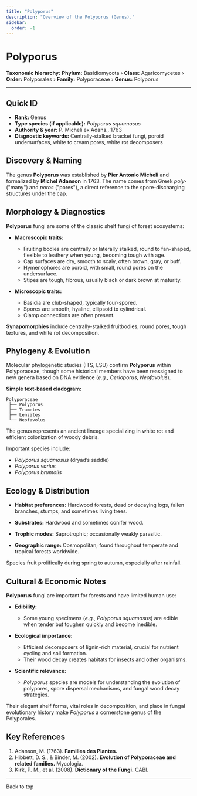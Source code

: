 ```yaml
---
title: "Polyporus"
description: "Overview of the Polyporus (Genus)."
sidebar:
  order: -1
---
```



# Polyporus <Badge variant="note" text="Genus" />

**Taxonomic hierarchy:** **Phylum:** Basidiomycota › **Class:** Agaricomycetes › **Order:** Polyporales › **Family:** Polyporaceae › **Genus:** Polyporus

---

## Quick ID
* **Rank:** Genus  
* **Type species (if applicable):** _Polyporus squamosus_  
* **Authority & year:** P. Micheli ex Adans., 1763  
* **Diagnostic keywords:** Centrally-stalked bracket fungi, poroid undersurfaces, white to cream pores, white rot decomposers  

## Discovery & Naming
The genus **Polyporus** was established by **Pier Antonio Micheli** and formalized by **Michel Adanson** in 1763. The name comes from Greek _poly-_ ("many") and _poros_ ("pores"), a direct reference to the spore-discharging structures under the cap.

## Morphology & Diagnostics
**Polyporus** fungi are some of the classic shelf fungi of forest ecosystems:

- **Macroscopic traits:**
  - Fruiting bodies are centrally or laterally stalked, round to fan-shaped, flexible to leathery when young, becoming tough with age.
  - Cap surfaces are dry, smooth to scaly, often brown, gray, or buff.
  - Hymenophores are poroid, with small, round pores on the undersurface.
  - Stipes are tough, fibrous, usually black or dark brown at maturity.

- **Microscopic traits:**
  - Basidia are club-shaped, typically four-spored.
  - Spores are smooth, hyaline, ellipsoid to cylindrical.
  - Clamp connections are often present.

**Synapomorphies** include centrally-stalked fruitbodies, round pores, tough textures, and white rot decomposition.

## Phylogeny & Evolution
Molecular phylogenetic studies (ITS, LSU) confirm **Polyporus** within Polyporaceae, though some historical members have been reassigned to new genera based on DNA evidence (_e.g.,_ _Cerioporus_, _Neofavolus_).

**Simple text-based cladogram:**
```
Polyporaceae
 ├── Polyporus
 ├── Trametes
 ├── Lenzites
 └── Neofavolus
```
The genus represents an ancient lineage specializing in white rot and efficient colonization of woody debris.

Important species include:

- _Polyporus squamosus_ (dryad’s saddle)
- _Polyporus varius_
- _Polyporus brumalis_

## Ecology & Distribution
- **Habitat preferences:** Hardwood forests, dead or decaying logs, fallen branches, stumps, and sometimes living trees.
- **Substrates:** Hardwood and sometimes conifer wood.
- **Trophic modes:** Saprotrophic; occasionally weakly parasitic.

- **Geographic range:** Cosmopolitan; found throughout temperate and tropical forests worldwide.

Species fruit prolifically during spring to autumn, especially after rainfall.

## Cultural & Economic Notes
**Polyporus** fungi are important for forests and have limited human use:

- **Edibility:**
  - Some young specimens (_e.g., Polyporus squamosus_) are edible when tender but toughen quickly and become inedible.

- **Ecological importance:**
  - Efficient decomposers of lignin-rich material, crucial for nutrient cycling and soil formation.
  - Their wood decay creates habitats for insects and other organisms.

- **Scientific relevance:**
  - _Polyporus_ species are models for understanding the evolution of polypores, spore dispersal mechanisms, and fungal wood decay strategies.

Their elegant shelf forms, vital roles in decomposition, and place in fungal evolutionary history make _Polyporus_ a cornerstone genus of the Polyporales.

## Key References
1. Adanson, M. (1763). **Familles des Plantes.**  
2. Hibbett, D. S., & Binder, M. (2002). **Evolution of Polyporaceae and related families.** Mycologia.  
3. Kirk, P. M., et al. (2008). **Dictionary of the Fungi.** CABI.

---

<LinkButton href="#top" variant="minimal" icon="arrow-up">
  Back to top
</LinkButton>
